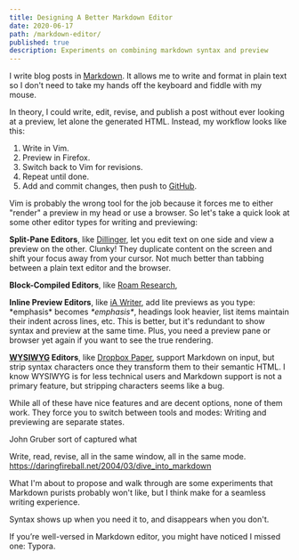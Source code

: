 ```yaml
---
title: Designing A Better Markdown Editor
date: 2020-06-17
path: /markdown-editor/
published: true
description: Experiments on combining markdown syntax and preview
---
```


I write blog posts in [Markdown](https://en.wikipedia.org/wiki/Markdown). It
allows me to write and format in plain text so I don't need to take my hands off
the keyboard and fiddle with my mouse.

In theory, I could write, edit, revise, and publish a post without ever looking
at a preview, let alone the generated HTML. Instead, my workflow looks like
this:

1. Write in Vim.
2. Preview in Firefox.
3. Switch back to Vim for revisions.
4. Repeat until done.
5. Add and commit changes, then push to [GitHub](https://github.com/tmm/www).

Vim is probably the wrong tool for the job because it forces me to either
"render" a preview in my head or use a browser. So let's take a quick look at
some other editor types for writing and previewing:

**Split-Pane Editors**, like [Dillinger](https://dillinger.io), let you edit
text on one side and view a preview on the other. Clunky! They duplicate content
on the screen and shift your focus away from your cursor. Not much better than
tabbing between a plain text editor and the browser.

**Block-Compiled Editors**, like [Roam Research](https://roamresearch.com/),

**Inline Preview Editors**, like [iA Writer](https://ia.net/writer), add lite
previews as you type: \*emphasis\* becomes _\*emphasis\*_, headings look
heavier, list items maintain their indent across lines, etc. This is better, but
it's redundant to show syntax and preview at the same time. Plus, you need a
preview pane or browser yet again if you want to see the true rendering.

**[WYSIWYG](https://en.wikipedia.org/wiki/WYSIWYG) Editors**, like [Dropbox
Paper](https://www.dropbox.com/paper), support Markdown on input, but strip
syntax characters once they transform them to their semantic HTML. I know
WYSIWYG is for less technical users and Markdown support is not a primary
feature, but stripping characters seems like a bug.

While all of these have nice features and are decent options, none of them work.
They force you to switch between tools and modes: Writing and previewing are
separate states.

John Gruber sort of captured what

Write, read, revise, all in the same window, all in the same mode.
https://daringfireball.net/2004/03/dive_into_markdown

What I'm about to propose and walk through are some experiments that Markdown
purists probably won't like, but I think make for a seamless writing experience.

Syntax shows up when you need it to, and disappears when you don't.

If you’re well-versed in Markdown editor, you might have noticed I missed one:
Typora.
